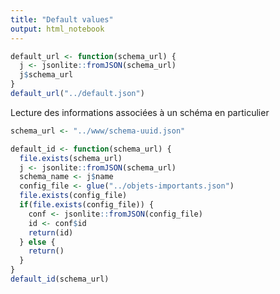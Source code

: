 ```yaml
---
title: "Default values"
output: html_notebook
---
```


```r
default_url <- function(schema_url) {
  j <- jsonlite::fromJSON(schema_url)
  j$schema_url
}
default_url("../default.json")
```

Lecture des informations associées à un schéma en particulier
```r
schema_url <- "../www/schema-uuid.json"

default_id <- function(schema_url) {
  file.exists(schema_url)
  j <- jsonlite::fromJSON(schema_url)
  schema_name <- j$name
  config_file <- glue("../objets-importants.json")
  file.exists(config_file)
  if(file.exists(config_file)) {
    conf <- jsonlite::fromJSON(config_file)
    id <- conf$id
    return(id)
  } else {
    return()
  }
}
default_id(schema_url)
```

